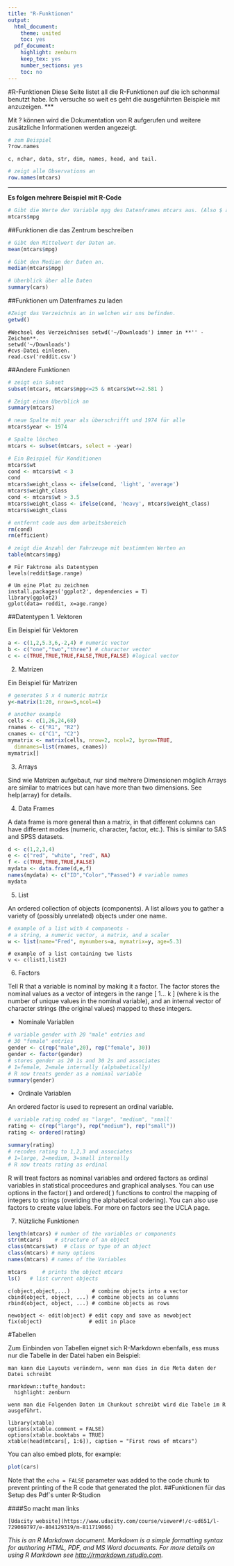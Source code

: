 ```yaml
---
title: "R-Funktionen"
output:
  html_document:
    theme: united
    toc: yes
  pdf_document:
    highlight: zenburn
    keep_tex: yes
    number_sections: yes
    toc: no
---
```

#R-Funktionen
Diese Seite listet all die R-Funktionen auf die ich schonmal benutzt habe.
Ich versuche so weit es geht die ausgeführten Beispiele mit anzuzeigen.
***

Mit ? können wird die Dokumentation von R aufgerufen und weitere zusätzliche Informationen werden angezeigt.
```r
# zum Beispiel
?row.names
```


```
c, nchar, data, str, dim, names, head, and tail.
```
```r
# zeigt alle Observations an
row.names(mtcars)
```


***

**Es folgen mehrere Beispiel mit R-Code**

```r
# Gibt die Werte der Variable mpg des Datenframes mtcars aus. (Also $ als Symbol).
mtcars$mpg
```

##Funktionen die das Zentrum beschreiben
```r
# Gibt den Mittelwert der Daten an.
mean(mtcars$mpg)  
```
```r
# Gibt den Median der Daten an.
median(mtcars$mpg)
```
```r
# Überblick über alle Daten
summary(cars)
```

##Funktionen um Datenframes zu laden
```r
#Zeigt das Verzeichnis an in welchen wir uns befinden.
getwd() 
``` 
```
#Wechsel des Verzeichnises setwd('~/Downloads') immer in **'' - Zeichen**.
setwd('~/Downloads') 
#cvs-Datei einlesen.
read.csv('reddit.csv')
```
##Andere Funktionen

```r
# zeigt ein Subset
subset(mtcars, mtcars$mpg<=25 & mtcars$wt<=2.581 )   
```

```r
# Zeigt einen Überblick an
summary(mtcars)
```

```r
# neue Spalte mit year als überschrifft und 1974 für alle
mtcars$year <- 1974    
```

```r
# Spalte löschen
mtcars <- subset(mtcars, select = -year)
```

```r
# Ein Beispiel für Konditionen
mtcars$wt
cond <- mtcars$wt < 3
cond
mtcars$weight_class <- ifelse(cond, 'light', 'average')
mtcars$weight_class
cond <- mtcars$wt > 3.5
mtcars$weight_class <- ifelse(cond, 'heavy', mtcars$weight_class)
mtcars$weight_class
```

```r
# entfernt code aus dem arbeitsbereich
rm(cond)
rm(efficient)
```

```r
# zeigt die Anzahl der Fahrzeuge mit bestimmten Werten an
table(mtcars$mpg)
```
```
# Für Faktrone als Datentypen
levels(reddit$age.range)
```
```
# Um eine Plot zu zeichnen
install.packages('ggplot2', dependencies = T)
library(ggplot2)
gplot(data= reddit, x=age.range)
```

##Datentypen
1. Vektoren

Ein Beispiel für Vektoren
```r
a <- c(1,2,5.3,6,-2,4) # numeric vector
b <- c("one","two","three") # character vector
c <- c(TRUE,TRUE,TRUE,FALSE,TRUE,FALSE) #logical vector
```


2. Matrizen

Ein Beispiel für Matrizen 
```r
# generates 5 x 4 numeric matrix 
y<-matrix(1:20, nrow=5,ncol=4)

# another example
cells <- c(1,26,24,68)
rnames <- c("R1", "R2")
cnames <- c("C1", "C2") 
mymatrix <- matrix(cells, nrow=2, ncol=2, byrow=TRUE,
  dimnames=list(rnames, cnames))
mymatrix[]

```
3. Arrays

Sind wie Matrizen aufgebaut, nur sind mehrere Dimensionen möglich
Arrays are similar to matrices but can have more than two dimensions. See help(array) for details.

4. Data Frames

A data frame is more general than a matrix, in that different columns can have different modes (numeric, character, factor, etc.). This is similar to SAS and SPSS datasets.
```r
d <- c(1,2,3,4)
e <- c("red", "white", "red", NA)
f <- c(TRUE,TRUE,TRUE,FALSE)
mydata <- data.frame(d,e,f)
names(mydata) <- c("ID","Color","Passed") # variable names
mydata
```

5. List

An ordered collection of objects (components). A list allows you to gather a variety of (possibly unrelated) objects under one name.

```r
# example of a list with 4 components - 
# a string, a numeric vector, a matrix, and a scaler 
w <- list(name="Fred", mynumbers=a, mymatrix=y, age=5.3)
```
```
# example of a list containing two lists 
v <- c(list1,list2)
```

6. Factors

Tell R that a variable is nominal by making it a factor. The factor stores the nominal values as a vector of integers in the range [ 1... k ] (where k is the number of unique values in the nominal variable), and an internal vector of character strings (the original values) mapped to these integers.

  + Nominale Variablen
```r
# variable gender with 20 "male" entries and 
# 30 "female" entries 
gender <- c(rep("male",20), rep("female", 30)) 
gender <- factor(gender) 
# stores gender as 20 1s and 30 2s and associates
# 1=female, 2=male internally (alphabetically)
# R now treats gender as a nominal variable 
summary(gender)

```


  + Ordinale Variablen

An ordered factor is used to represent an ordinal variable.
```r
# variable rating coded as "large", "medium", "small'
rating <- c(rep("large"), rep("medium"), rep("small"))
rating <- ordered(rating)

summary(rating)
# recodes rating to 1,2,3 and associates
# 1=large, 2=medium, 3=small internally
# R now treats rating as ordinal
```

R will treat factors as nominal variables and ordered factors as ordinal variables in statistical proceedures and graphical analyses. You can use options in the factor( ) and ordered( ) functions to control the mapping of integers to strings (overiding the alphabetical ordering). You can also use factors to create value labels. For more on factors see the UCLA page.

7. Nützliche Funktionen

```r
length(mtcars) # number of the variables or components
str(mtcars)    # structure of an object 
class(mtcars$wt)  # class or type of an object
class(mtcars) # many options
names(mtcars) # names of the Variables

mtcars     # prints the object mtcars
ls()   # list current objects

```



```
c(object,object,...)       # combine objects into a vector
cbind(object, object, ...) # combine objects as columns
rbind(object, object, ...) # combine objects as rows 

newobject <- edit(object) # edit copy and save as newobject 
fix(object)               # edit in place

```

#Tabellen

Zum Einbinden von Tabellen eignet sich R-Markdown ebenfalls,
ess muss nur die Tabelle in der Datei haben 
ein Beispiel:
```
man kann die Layouts verändern, wenn man dies in die Meta daten der Datei schreibt

rmarkdown::tufte_handout:
  highlight: zenburn
  
wenn man die Folgenden Daten im Chunkout schreibt wird die Tabele im R ausgeführt.

library(xtable)
options(xtable.comment = FALSE)
options(xtable.booktabs = TRUE)
xtable(head(mtcars[, 1:6]), caption = "First rows of mtcars")

```



You can also embed plots, for example:

```r
plot(cars)
```

Note that the `echo = FALSE` parameter was added to the code chunk to prevent printing of the R code that generated the plot.
##Funktionen für das Setup des Pdf´s unter R-Studion 

####So macht man links
```
[Udacity website](https://www.udacity.com/course/viewer#!/c-ud651/l-729069797/e-804129319/m-811719066)
```
*This is an R Markdown document. Markdown is a simple formatting syntax for authoring HTML, PDF, and MS Word documents. For more details on using R Markdown see <http://rmarkdown.rstudio.com>.*